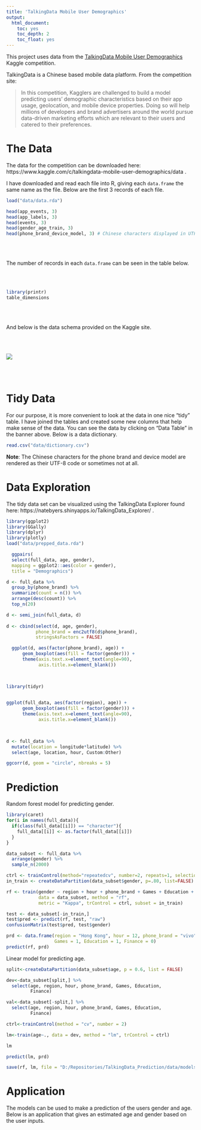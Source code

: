```yaml
---
title: 'TalkingData Mobile User Demographics'
output: 
  html_document:
    toc: yes
    toc_depth: 2
    toc_float: yes
---
```


This project uses data from the [TalkingData Mobile User Demographics](https://www.kaggle.com/c/talkingdata-mobile-user-demographics) Kaggle 
competition. 

TalkingData is a Chinese based mobile data platform. From the competition site:

>In this competition, Kagglers are challenged to build a model predicting users’ 
>demographic characteristics based on their app usage, geolocation, and mobile 
>device properties. Doing so will help millions of developers and brand 
>advertisers around the world pursue data-driven marketing efforts which are 
>relevant to their users and catered to their preferences.

# The Data

The data for the competition can be downloaded here: https://www.kaggle.com/c/talkingdata-mobile-user-demographics/data .

I have downloaded and read each file into R, giving each `data.frame` the same 
name as the file. Below are the first 3 records of each file.

```r
load("data/data.rda")
```

```r
head(app_events, 3)
head(app_labels, 3)
head(events, 3)
head(gender_age_train, 3)
head(phone_brand_device_model, 3) # Chinese characters displayed in UTF-8 codes
```

<br><br>

The number of records in each `data.frame` can be seen in the table below.

<br><br>

```r
library(printr)
table_dimensions
```

<br><br>

And below is the data schema provided on the Kaggle site.

<br><br>

![](img/schema.png)

<br><br>

# Tidy Data

For our purpose, it is more convenient to look at the data in one nice "tidy" table. I have joined the tables and created some new columns that help make 
sense of the data. You can see the data by clicking on "Data Table" in the 
banner above. Below is a data dictionary.

```r
read.csv("data/dictionary.csv")
```

__Note__: The Chinese characters for the phone brand and device model 
are rendered as their UTF-8 code or sometimes not at all. 

# Data Exploration

The tidy data set can be visualized using the TalkingData Explorer found here: 
https://natebyers.shinyapps.io/TalkingData_Explorer/ .

```r
library(ggplot2)
library(GGally)
library(dplyr)
library(plotly)
load("data/prepped_data.rda")

  ggpairs(
  select(full_data, age, gender),
  mapping = ggplot2::aes(color = gender),
  title = "Demographics")


```

```r
d <- full_data %>%
  group_by(phone_brand) %>%
  summarize(count = n()) %>%
  arrange(desc(count)) %>%
  top_n(20)

d <- semi_join(full_data, d)
  
d <- cbind(select(d, age, gender),
           phone_brand = enc2utf8(d$phone_brand),
           stringsAsFactors = FALSE)  

  ggplot(d, aes(factor(phone_brand), age)) +
      geom_boxplot(aes(fill = factor(gender))) +
      theme(axis.text.x=element_text(angle=90),
            axis.title.x=element_blank()) 
  



```

```r
library(tidyr)

  
ggplot(full_data, aes(factor(region), age)) +
      geom_boxplot(aes(fill = factor(gender))) +
      theme(axis.text.x=element_text(angle=90),
            axis.title.x=element_blank()) 
  



```

```r
d <- full_data %>%
  mutate(location = longitude*latitude) %>%
  select(age, location, hour, Custom:Other)

ggcorr(d, geom = "circle", nbreaks = 5)
```

# Prediction

Random forest model for predicting gender.

```r
library(caret)
for(i in names(full_data)){
  if(class(full_data[[i]]) == "character"){
    full_data[[i]] <- as.factor(full_data[[i]])
  }
}

data_subset <- full_data %>%
  arrange(gender) %>%
  sample_n(2000)

ctrl <- trainControl(method="repeatedcv", number=2, repeats=1, selectionFunction = "oneSE")
in_train <- createDataPartition(data_subset$gender, p=.80, list=FALSE)

rf <- train(gender ~ region + hour + phone_brand + Games + Education + Finance, 
            data = data_subset, method = "rf",
            metric = "Kappa", trControl = ctrl, subset = in_train)

test <- data_subset[-in_train,]
test$pred <- predict(rf, test, "raw")
confusionMatrix(test$pred, test$gender)

prd <- data.frame(region = "Hong Kong", hour = 12, phone_brand = "vivo",
                  Games = 1, Education = 1, Finance = 0)
predict(rf, prd)

```

Linear model for predicting age.

```r
split<-createDataPartition(data_subset$age, p = 0.6, list = FALSE)

dev<-data_subset[split,] %>%
  select(age, region, hour, phone_brand, Games, Education,
         Finance)

val<-data_subset[-split,] %>%
  select(age, region, hour, phone_brand, Games, Education,
         Finance)

ctrl<-trainControl(method = "cv", number = 2)

lm<-train(age~., data = dev, method = "lm", trControl = ctrl)

lm

predict(lm, prd)

```

```r
save(rf, lm, file = "D:/Repositories/TalkingData_Prediction/data/models.rda")
```
# Application

The models can be used to make a prediction of the users gender and age. Below is
an application that gives an estimated age and gender based on the user inputs.


